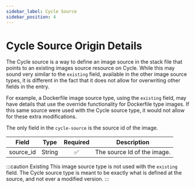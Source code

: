 ```yaml
---
sidebar_label: Cycle Source
sidebar_position: 4
---
```


# Cycle Source Origin Details
The Cycle source is a way to define an image source in the stack file that points to an existing images source resource on Cycle.  While this may sound very similar to the `existing` field, available in the other image source types, it is different in the fact that it does not allow for overwriting other fields in the entry.

For example, a Dockerfile image source type, using the `existing` field, may have details that use the override functionality for Dockerfile type images. If this same source were used with the Cycle source type, it would not allow for these extra modifications. 



The only field in the `cycle-source` is the source id of the image.


| Field  | Type   | Required | Description                                                     |
| ------ | ------ | :------: | --------------------------------------------------------------- |
| source_id | String |    ✅    | The source Id of the image.                                 |


:::caution Existing
This image source type is not used with the `existing` field.  The Cycle source type is meant to be exactly what is defined at the source, and not ever a modified version.
:::